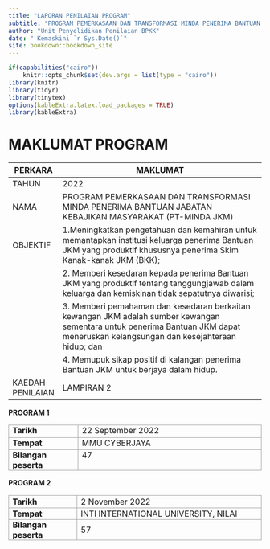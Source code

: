 --- 
title: "LAPORAN PENILAIAN PROGRAM"
subtitle: "PROGRAM PEMERKASAAN DAN TRANSFORMASI MINDA PENERIMA BANTUAN JABATAN KEBAJIKAN MASYARAKAT(PT-MINDA JKM)"
author: "Unit Penyelidikan Penilaian BPKK"
date: " Kemaskini `r Sys.Date()`"
site: bookdown::bookdown_site
---


```{r setup, include=FALSE}
if(capabilities("cairo"))
    knitr::opts_chunk$set(dev.args = list(type = "cairo"))
library(knitr)
library(tidyr)
library(tinytex) 
options(kableExtra.latex.load_packages = TRUE)
library(kableExtra)
```

# MAKLUMAT PROGRAM

| PERKARA          	| MAKLUMAT                                                                                                                                                                         	|
|------------------	|----------------------------------------------------------------------------------------------------------------------------------------------------------------------------------	|
| TAHUN            	| 2022                                                                                                                                                                             	|
| NAMA             	| PROGRAM   PEMERKASAAN DAN TRANSFORMASI MINDA PENERIMA BANTUAN JABATAN KEBAJIKAN MASYARAKAT (PT-MINDA JKM)                                                                        	|
| OBJEKTIF         	| 1.Meningkatkan pengetahuan dan kemahiran untuk memantapkan institusi keluarga penerima Bantuan JKM yang produktif khususnya penerima Skim Kanak-kanak JKM   (BKK);               	|
|                  	| 2. Memberi kesedaran kepada penerima Bantuan JKM yang produktif tentang tanggungjawab dalam keluarga dan kemiskinan tidak sepatutnya diwarisi;                                   	|
|                  	| 3. Memberi pemahaman dan kesedaran berkaitan kewangan JKM adalah sumber kewangan sementara untuk penerima Bantuan JKM dapat meneruskan kelangsungan dan kesejahteraan hidup; dan 	|
|                  	| 4. Memupuk sikap positif di kalangan penerima Bantuan JKM untuk berjaya dalam hidup.                                                                                             	|
| KAEDAH PENILAIAN 	| LAMPIRAN   2                                                                                              

**PROGRAM 1**

<table style=";">
    <tbody>
        <tr>
            <td style="border:1.0pt solid #A6A6A6;height:18.9pt;padding:0cm 5.4pt;vertical-align:top;width:113.15pt;">
                <strong>Tarikh</strong>
            </td>
            <td style="border-bottom-style:solid;border-color:#A6A6A6;border-left-style:none;border-right-style:solid;border-top-style:solid;border-width:1.0pt;height:18.9pt;padding:0cm 5.4pt;vertical-align:top;width:361.5pt;">
                22 September 2022
            </td>
        </tr>
        <tr>
            <td style="border-bottom-style:solid;border-color:#A6A6A6;border-left-style:solid;border-right-style:solid;border-top-style:none;border-width:1.0pt;height:17.35pt;padding:0cm 5.4pt;vertical-align:top;width:113.15pt;">
                <strong>Tempat</strong>
            </td>
            <td style="border-bottom:1.0pt solid #A6A6A6;border-left-style:none;border-right:1.0pt solid #A6A6A6;border-top-style:none;height:17.35pt;padding:0cm 5.4pt;vertical-align:top;width:361.5pt;">
                MMU CYBERJAYA
            </td>
        </tr>
        <tr>
            <td style="border-bottom-style:solid;border-color:#A6A6A6;border-left-style:solid;border-right-style:solid;border-top-style:none;border-width:1.0pt;height:19.9pt;padding:0cm 5.4pt;vertical-align:top;width:113.15pt;">
                <strong>Bilangan peserta</strong>
            </td>
            <td style="border-bottom:1.0pt solid #A6A6A6;border-left-style:none;border-right:1.0pt solid #A6A6A6;border-top-style:none;height:19.9pt;padding:0cm 5.4pt;vertical-align:top;width:361.5pt;">
                47
            </td>
        </tr>
    </tbody>
</table>

**PROGRAM 2**

<table style=";">
    <tbody>
        <tr>
            <td style="border:1.0pt solid #A6A6A6;height:18.9pt;padding:0cm 5.4pt;width:113.15pt;">
                <strong>Tarikh</strong>
            </td>
            <td style="border-bottom-style:solid;border-color:#A6A6A6;border-left-style:none;border-right-style:solid;border-top-style:solid;border-width:1.0pt;height:18.9pt;padding:0cm 5.4pt;width:361.5pt;">
                2 November 2022
            </td>
        </tr>
        <tr>
            <td style="border-bottom-style:solid;border-color:#A6A6A6;border-left-style:solid;border-right-style:solid;border-top-style:none;border-width:1.0pt;height:17.35pt;padding:0cm 5.4pt;width:113.15pt;">
                <strong>Tempat</strong>
            </td>
            <td style="border-bottom:1.0pt solid #A6A6A6;border-left-style:none;border-right:1.0pt solid #A6A6A6;border-top-style:none;height:17.35pt;padding:0cm 5.4pt;width:361.5pt;">
                INTI INTERNATIONAL UNIVERSITY, NILAI
            </td>
        </tr>
        <tr>
            <td style="border-bottom-style:solid;border-color:#A6A6A6;border-left-style:solid;border-right-style:solid;border-top-style:none;border-width:1.0pt;height:17.95pt;padding:0cm 5.4pt;width:113.15pt;">
                <strong>Bilangan peserta</strong>
            </td>
            <td style="border-bottom:1.0pt solid #A6A6A6;border-left-style:none;border-right:1.0pt solid #A6A6A6;border-top-style:none;height:17.95pt;padding:0cm 5.4pt;width:361.5pt;">
                57
            </td>
        </tr>
    </tbody>
</table>





